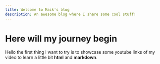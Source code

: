 ```yaml
---
title: Welcome to Maik's blog
description: An awesome blog where I share some cool stuff!
---
```



# Here will my journey begin

Hello the first thing I want to try is to showcase some youtube links of my video to learn a little bit **html** and **markdown**.


<YouTube id="nEWUc89PD2Y" />


<!DOCTYPE html>
<html lang="en">
<head>
    <meta charset="UTF-8">
    <meta name="viewport" content="width=device-width, initial-scale=1.0">
    <title>Your GitHub Pages Website</title>
    <style>
        .animated-text {
            font-size: 24px;
            color: #007bff;
            animation: bounce 2s infinite;
        }

        @keyframes bounce {
            0%, 20%, 50%, 80%, 100% {
                transform: translateY(0);
            }
            40% {
                transform: translateY(-20px);
            }
            60% {
                transform: translateY(-10px);
            }
        }
    </style>
</head>
<body>

    <h1 class="animated-text">Welcome to My GitHub Pages Website!</h1>

</body>
</html>
